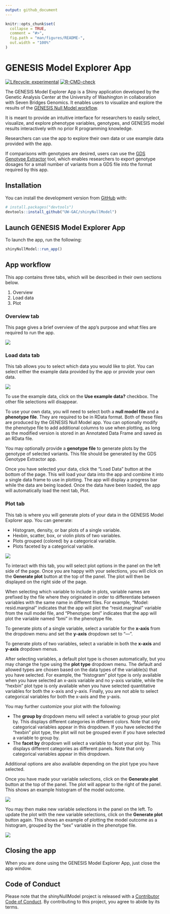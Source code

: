 ```yaml
---
output: github_document
---
```


<!-- README.md is generated from README.Rmd. Please edit that file -->

```r
knitr::opts_chunk$set(
  collapse = TRUE,
  comment = "#>",
  fig.path = "man/figures/README-",
  out.width = "100%"
)
```

# GENESIS Model Explorer App

<!-- badges: start -->
[![Lifecycle: experimental](https://img.shields.io/badge/lifecycle-experimental-orange.svg)](https://lifecycle.r-lib.org/articles/stages.html#experimental)
[![R-CMD-check](https://github.com/UW-GAC/shinyNullModel/workflows/R-CMD-check/badge.svg)](https://github.com/UW-GAC/shinyNullModel/actions)
<!-- badges: end -->


The GENESIS Model Explorer App is a Shiny application developed by the Genetic Analysis Center at the University of Washington in collaboration with Seven Bridges Genomics.
It enables users to visualize and explore the results of the [GENESIS Null Model workflow](https://platform.sb.biodatacatalyst.nhlbi.nih.gov/public/apps/admin/sbg-public-data/null-model).

It is meant to provide an intuitive interface for researchers to easily select, visualize, and explore phenotype variables, genotypes, and GENESIS model results interactively with no prior R programming knowledge.

Researchers can use the app to explore their own data or use example data provided with the app.

If comparisons with genotypes are desired, users can use the [GDS Genotype Extractor](https://platform.sb.biodatacatalyst.nhlbi.nih.gov/public/apps/smgogarten/uw-gac-commit/gds-genotype-extractor) tool, which enables researchers to export genotype dosages for a small number of variants from a GDS file into the format required by this app.


## Installation

You can install the development version from [GitHub](https://github.com/) with:

```r
# install.packages("devtools")
devtools::install_github("UW-GAC/shinyNullModel")
```

## Launch GENESIS Model Explorer App

To launch the app, run the following:

```r
shinyNullModel::run_app()
````

## App workflow

This app contains three tabs, which will be described in their own sections below.

1. Overview
2. Load data
3. Plot

### Overview tab

This page gives a brief overview of the app's purpose and what files are required to run the app.

![](man/figures/overview.png)

### Load data tab

This tab allows you to select which data you would like to plot.
You can select either the example data provided by the app or provide your own data.

![](man/figures/load-data.png)

To use the example data, click on the **Use example data?** checkbox.
The other file selections will disappear.

To use your own data, you will need to select both a **null model file** and a **phenotype file**.
They are required to be in RData format.
Both of these files are produced by the GENESIS Null Model app.
You can optionally modify the phenotype file to add additional columns to use when plotting, as long as the modified version is stored in an Annotated Data Frame and saved as an RData file.

You may optionally provide a **genotype file** to generate plots by the genotype of selected variants.
This file should be generated by the GDS Genotype Extractor app.

Once you have selected your data, click the “Load Data” button at the bottom of the page.
This will load your data into the app and combine it into a single data frame to use in plotting.
The app will display a progress bar while the data are being loaded.
Once the data have been loaded, the app will automatically load the next tab, Plot.

### Plot tab

This tab is where you will generate plots of your data in the GENESIS Model Explorer app.
You can generate:

* Histogram, density, or bar plots of a single variable.
* Hexbin, scatter, box, or violin plots of two variables.
* Plots grouped (colored) by a categorical variable.
* Plots faceted by a categorical variable.

![](man/figures/plot-initial.png)

To interact with this tab, you will select plot options in the panel on the left side of the page.
Once you are happy with your selections, you will click on the **Generate plot** button at the top of the panel.
The plot will then be displayed on the right side of the page.

When selecting which variable to include in plots, variable names are prefixed by the file where they originated in order to differentiate between variables with the same name in different files.
For example, “Model: resid.marginal” indicates that the app will plot the “resid.marginal” variable from the null model file, and “Phenotype: bmi” indicates that the app will plot the variable named “bmi” in the phenotype file.

To generate plots of a single variable, select a variable for the **x-axis** from the dropdown menu and set the **y-axis** dropdown set to “---”.

To generate plots of two variables, select a variable in both the **x-axis** and **y-axis** dropdown menus.

After selecting variables, a default plot type is chosen automatically, but you may change the type using the **plot type** dropdown menu.
The default and allowed types are chosen based on the data types of the variable(s) that you have selected.
For example, the “histogram” plot type is only available when you have selected an x-axis variable and no y-axis variable, while the “hexbin” plot type is only available when you have selected quantitative variables for both the x-axis and y-axis.
Finally, you are not able to select categorical variables for both the x-axis and the y-axis.

You may further customize your plot with the following:

* The **group by** dropdown menu will select a variable to group your plot by. This displays different categories in different colors. Note that only categorical variables appear in this dropdown. If you have selected the “hexbin” plot type, the plot will not be grouped even if you have selected a variable to group by.
* The **facet by** dropdown will select a variable to facet your plot by. This displays different categories as different panels. Note that only categorical variables appear in this dropdown.

Additional options are also available depending on the plot type you have selected.

Once you have made your variable selections, click on the **Generate plot** button at the top of the panel. The plot will appear to the right of the panel. This shows an example histogram of the model outcome.


![](man/figures/plot-generated.png)

You may then make new variable selections in the panel on the left.
To update the plot with the new variable selections, click on the **Generate plot** button again.
This shows an example of plotting the model outcome as a histogram, grouped by the “sex” variable in the phenotype file.

![](man/figures/plot-generated-grouped.png)

## Closing the app

When you are done using the GENESIS Model Explorer App, just close the app window.


## Code of Conduct

Please note that the shinyNullModel project is released with a [Contributor Code of Conduct](https://contributor-covenant.org/version/2/0/CODE_OF_CONDUCT.html). By contributing to this project, you agree to abide by its terms.
